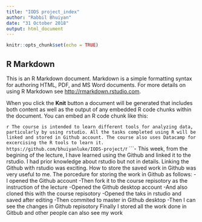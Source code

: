 ```yaml
---
title: "IODS project_index"
author: "Rabbil Bhuiyan"
date: "31 October 2018"
output: html_document
---
```


```r
knitr::opts_chunk$set(echo = TRUE)
```

## R Markdown

This is an R Markdown document. Markdown is a simple formatting syntax for authoring HTML, PDF, and MS Word documents. For more details on using R Markdown see <http://rmarkdown.rstudio.com>.

When you click the **Knit** button a document will be generated that includes both content as well as the output of any embedded R code chunks within the document. You can embed an R code chunk like this:

```r
The course is intended to learn different tools for analyzing data, particularly by using rstudio. All the tasks completed using R will be linked and stored in Github account. The course also uses Datacamp for excercising the R tools to learn it.
https://github.com/bhuiyanluke/IODS-project/
```r
```- This week, from the begining of the lecture, I have learned using the Github and linked it to the rstudio. I had prior knowledge about rstudio but not in details. Linking the Github with rstudio was exciting. How to store the saved work in Github was very useful to me. The porcedure for storing the work in Github as follows:
-I opened the Github account
-Then fork it to the course repisotory as the instruction of the lecture
-Opened the Github desktop account
-And also cloned this with the course repisotory
-Opened the taks in rstudio and saved after editing
-Then commited to master in Github desktop
-Then I can see the changes in Github repisotory
Finally I stored all the work done in Gitbub and other people can also see my work




